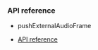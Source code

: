 <PlatformWrapper platform="android">

### API reference

- <Link to="{{Global.API_REF_ANDROID_ROOT}}/class_irtcengine.html#api_imediaengine_pushaudioframe">pushExternalAudioFrame</Link>

- [<Vg k="MESS_SDK"/> API reference](/en/signaling/reference/api)

</PlatformWrapper>
